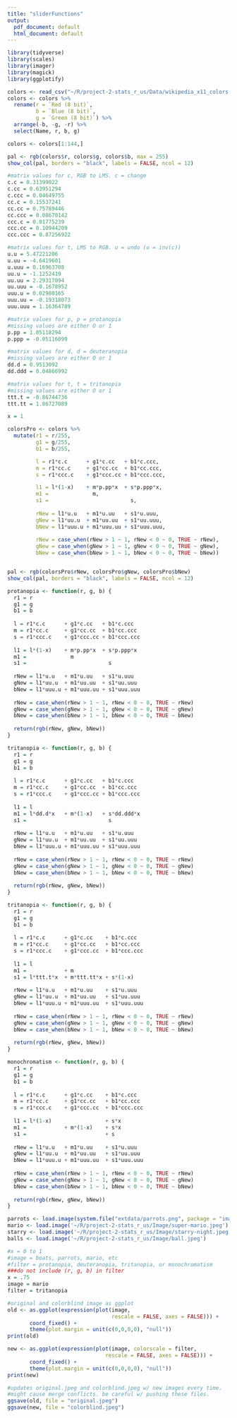 ```yaml
---
title: "sliderFunctions"
output:
  pdf_document: default
  html_document: default
---
```



```r
library(tidyverse)
library(scales)
library(imager)
library(magick)
library(ggplotify)
```

```r
colors <- read_csv("~/R/project-2-stats_r_us/Data/wikipedia_x11_colors.csv")
colors <- colors %>%
  rename(r = `Red (8 bit)`,
         b = `Blue (8 bit)`,
         g = `Green (8 bit)`) %>%
  arrange(-b, -g, -r) %>%
  select(Name, r, b, g)

colors <- colors[1:144,]
```


```r
pal <- rgb(colors$r, colors$g, colors$b, max = 255)
show_col(pal, borders = "black", labels = FALSE, ncol = 12)
```

```r
#matrix values for c, RGB to LMS. c = change
c.c = 0.31399022
c.cc = 0.63951294
c.ccc = 0.04649755
cc.c = 0.15537241
cc.cc = 0.75789446
cc.ccc = 0.08670142
ccc.c = 0.01775239
ccc.cc = 0.10944209
ccc.ccc = 0.87256922

#matrix values for t, LMS to RGB. u = undo (u = inv(c))
u.u = 5.47221206
u.uu = -4.6419601
u.uuu = 0.16963708
uu.u = -1.1252419
uu.uu = 2.29317094
uu.uuu = -0.1678952
uuu.u = 0.02980165
uuu.uu = -0.19318073
uuu.uuu = 1.16364789

#matrix values for p, p = protanopia
#missing values are either O or 1
p.pp = 1.05118294
p.ppp = -0.05116099

#matrix values for d, d = deuteranopia
#missing values are either O or 1
dd.d = 0.9513092
dd.ddd = 0.04866992

#matrix values for t, t = tritanopia
#missing values are either O or 1
ttt.t = -0.86744736
ttt.tt = 1.86727089
```

```r
x = 1

colorsPro <- colors %>%
  mutate(r1 = r/255,
         g1 = g/255,
         b1 = b/255,

         l = r1*c.c      + g1*c.cc   + b1*c.ccc,
         m = r1*cc.c     + g1*cc.cc  + b1*cc.ccc,
         s = r1*ccc.c    + g1*ccc.cc + b1*ccc.ccc,

         l1 = l*(1-x)    + m*p.pp*x  + s*p.ppp*x,
         m1 =              m,
         s1 =                          s,
         
         rNew = l1*u.u   + m1*u.uu   + s1*u.uuu,
         gNew = l1*uu.u  + m1*uu.uu  + s1*uu.uuu,
         bNew = l1*uuu.u + m1*uuu.uu + s1*uuu.uuu,
         
         rNew = case_when(rNew > 1 ~ 1, rNew < 0 ~ 0, TRUE ~ rNew),
         gNew = case_when(gNew > 1 ~ 1, gNew < 0 ~ 0, TRUE ~ gNew),
         bNew = case_when(bNew > 1 ~ 1, bNew < 0 ~ 0, TRUE ~ bNew))


pal <- rgb(colorsPro$rNew, colorsPro$gNew, colorsPro$bNew)
show_col(pal, borders = "black", labels = FALSE, ncol = 12)
```

```r
protanopia <- function(r, g, b) {
  r1 = r
  g1 = g
  b1 = b
   
  l = r1*c.c      + g1*c.cc   + b1*c.ccc
  m = r1*cc.c     + g1*cc.cc  + b1*cc.ccc
  s = r1*ccc.c    + g1*ccc.cc + b1*ccc.ccc
   
  l1 = l*(1-x)    + m*p.pp*x  + s*p.ppp*x
  m1 =              m
  s1 =                          s
   
  rNew = l1*u.u   + m1*u.uu   + s1*u.uuu
  gNew = l1*uu.u  + m1*uu.uu  + s1*uu.uuu
  bNew = l1*uuu.u + m1*uuu.uu + s1*uuu.uuu
   
  rNew = case_when(rNew > 1 ~ 1, rNew < 0 ~ 0, TRUE ~ rNew)
  gNew = case_when(gNew > 1 ~ 1, gNew < 0 ~ 0, TRUE ~ gNew)
  bNew = case_when(bNew > 1 ~ 1, bNew < 0 ~ 0, TRUE ~ bNew)
  
  return(rgb(rNew, gNew, bNew))
}
``` 

```r
tritanopia <- function(r, g, b) {
  r1 = r
  g1 = g
  b1 = b
   
  l = r1*c.c      + g1*c.cc   + b1*c.ccc
  m = r1*cc.c     + g1*cc.cc  + b1*cc.ccc
  s = r1*ccc.c    + g1*ccc.cc + b1*ccc.ccc
   
  l1 = l
  m1 = l*dd.d*x   + m*(1-x)   + s*dd.ddd*x
  s1 =                          s
   
  rNew = l1*u.u   + m1*u.uu   + s1*u.uuu
  gNew = l1*uu.u  + m1*uu.uu  + s1*uu.uuu
  bNew = l1*uuu.u + m1*uuu.uu + s1*uuu.uuu
   
  rNew = case_when(rNew > 1 ~ 1, rNew < 0 ~ 0, TRUE ~ rNew)
  gNew = case_when(gNew > 1 ~ 1, gNew < 0 ~ 0, TRUE ~ gNew)
  bNew = case_when(bNew > 1 ~ 1, bNew < 0 ~ 0, TRUE ~ bNew)
  
  return(rgb(rNew, gNew, bNew))
}
``` 

```r
tritanopia <- function(r, g, b) {
  r1 = r
  g1 = g
  b1 = b
   
  l = r1*c.c      + g1*c.cc    + b1*c.ccc
  m = r1*cc.c     + g1*cc.cc   + b1*cc.ccc
  s = r1*ccc.c    + g1*ccc.cc  + b1*ccc.ccc
   
  l1 = l
  m1 =            + m
  s1 = l*ttt.t*x  + m*ttt.tt*x + s*(1-x)
   
  rNew = l1*u.u   + m1*u.uu    + s1*u.uuu
  gNew = l1*uu.u  + m1*uu.uu   + s1*uu.uuu
  bNew = l1*uuu.u + m1*uuu.uu  + s1*uuu.uuu
   
  rNew = case_when(rNew > 1 ~ 1, rNew < 0 ~ 0, TRUE ~ rNew)
  gNew = case_when(gNew > 1 ~ 1, gNew < 0 ~ 0, TRUE ~ gNew)
  bNew = case_when(bNew > 1 ~ 1, bNew < 0 ~ 0, TRUE ~ bNew)
  
  return(rgb(rNew, gNew, bNew))
}
``` 

```r
monochromatism <- function(r, g, b) {
  r1 = r
  g1 = g
  b1 = b
   
  l = r1*c.c      + g1*c.cc    + b1*c.ccc
  m = r1*cc.c     + g1*cc.cc   + b1*cc.ccc
  s = r1*ccc.c    + g1*ccc.cc  + b1*ccc.ccc
   
  l1 = l*(1-x)                 + s*x
  m1 =            + m*(1-x)    + s*x          
  s1 =                         + s
   
  rNew = l1*u.u   + m1*u.uu    + s1*u.uuu
  gNew = l1*uu.u  + m1*uu.uu   + s1*uu.uuu
  bNew = l1*uuu.u + m1*uuu.uu  + s1*uuu.uuu
   
  rNew = case_when(rNew > 1 ~ 1, rNew < 0 ~ 0, TRUE ~ rNew)
  gNew = case_when(gNew > 1 ~ 1, gNew < 0 ~ 0, TRUE ~ gNew)
  bNew = case_when(bNew > 1 ~ 1, bNew < 0 ~ 0, TRUE ~ bNew)
  
  return(rgb(rNew, gNew, bNew))
}
```

```r
parrots <- load.image(system.file("extdata/parrots.png", package = "imager"))
mario <- load.image('~/R/project-2-stats_r_us/Image/super-mario.jpeg')
starry <- load.image('~/R/project-2-stats_r_us/Image/starry-night.jpeg')
balls <- load.image('~/R/project-2-stats_r_us/Image/ball.jpeg')
```

```r
#x = 0 to 1
#image = boats, parrots, mario, etc
#filter = protanopia, deuteranopia, tritanopia, or monochromatism
###do not include (r, g, b) in filter
x = .75
image = mario
filter = tritanopia

#original and colorblind image as ggplot
old <- as.ggplot(expression(plot(image,
                                 rescale = FALSE, axes = FALSE))) +
       coord_fixed() +
       theme(plot.margin = unit(c(0,0,0,0), "null")) 
print(old)

new <- as.ggplot(expression(plot(image, colorscale = filter, 
                               rescale = FALSE, axes = FALSE))) +
       coord_fixed() +
       theme(plot.margin = unit(c(0,0,0,0), "null")) 
print(new)

#updates original.jpeg and colorblind.jpeg w/ new images every time. 
#might cause merge conflicts. be careful w/ pushing these files.
ggsave(old, file = "original.jpeg")
ggsave(new, file = "colorblind.jpeg")
```
